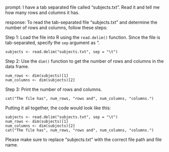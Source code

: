 prompt:
I have a tab separated file called "subjects.txt". Read it and tell me how many rows and columns it has. 

response:
To read the tab-separated file "subjects.txt" and determine the number of rows and columns, follow these steps:

Step 1: Load the file into R using the `read.delim()` function. Since the file is tab-separated, specify the `sep` argument as "\t".

```
subjects <- read.delim("subjects.txt", sep = "\t")
```

Step 2: Use the `dim()` function to get the number of rows and columns in the data frame.

```
num_rows <- dim(subjects)[1]
num_columns <- dim(subjects)[2]
```

Step 3: Print the number of rows and columns.

```
cat("The file has", num_rows, "rows and", num_columns, "columns.")
```

Putting it all together, the code would look like this:

```
subjects <- read.delim("subjects.txt", sep = "\t")
num_rows <- dim(subjects)[1]
num_columns <- dim(subjects)[2]
cat("The file has", num_rows, "rows and", num_columns, "columns.")
```

Please make sure to replace "subjects.txt" with the correct file path and file name.
